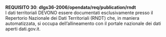 ::: {#req-30 .callout-important appearance="simple" icon=false}
[**REQUISITO 30**]{.testo-rosso}: **dlgs36-2006/opendata/req/publication/rndt**<br>
I dati territoriali DEVONO essere documentati esclusivamente presso il Repertorio Nazionale dei Dati Territoriali (RNDT) che, in maniera automatizzata, si occupa dell’allineamento con il portale nazionale dei dati aperti dati.gov.it.
:::
